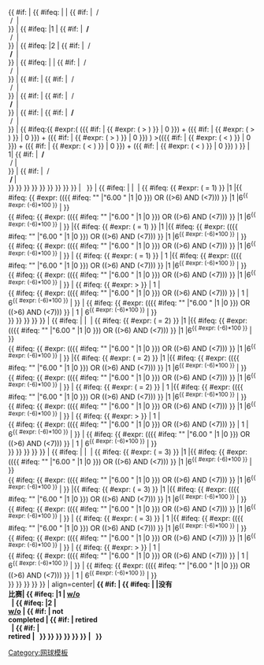 {{ #if: {{{T1P1|}}} | {{ #ifeq: {{{np}}} | | {{ #if: {{{T1P2|}}} | {{{T1P1}}}&nbsp;/&nbsp;{{{T1P2}}}<br />{{{T2P1}}}&nbsp;/&nbsp;{{{T2P2}}} | {{{T1P1}}}<br />{{{T2P1}}} }} | {{ #ifeq: {{{wo}}} |1 | {{ #if: {{{T1P2|}}} | '''{{{T1P1}}}&nbsp;/&nbsp;{{{T1P2}}}'''<br />{{{T2P1}}}&nbsp;/&nbsp;{{{T2P2}}} | '''{{{T1P1}}}'''<br />{{{T2P1}}} }} | {{ #ifeq: {{{wo}}} |2 | {{ #if: {{{T1P2|}}} | {{{T1P1}}}&nbsp;/&nbsp;{{{T1P2}}}<br />'''{{{T2P1}}}&nbsp;/&nbsp;{{{T2P2}}}''' | {{{T1P1}}}<br />'''{{{T2P1}}}''' }} | {{  #ifeq: {{{1}}} | | {{ #if: {{{T1P2|}}} | {{{T1P1}}}&nbsp;/&nbsp;{{{T1P2}}}<br />{{{T2P1}}}&nbsp;/&nbsp;{{{T2P2}}} | {{{T1P1}}}<br />{{{T2P1}}} }} | {{ #if: {{{nc|}}} | {{ #if: {{{T1P2|}}} | {{{T1P1}}}&nbsp;/&nbsp;{{{T1P2}}}<br />{{{T2P1}}}&nbsp;/&nbsp;{{{T2P2}}} | {{{T1P1}}}<br />{{{T2P1}}} }} | {{ #if: {{{re1|}}} | {{ #if: {{{T1P2|}}} | {{{T1P1}}}&nbsp;/&nbsp;{{{T1P2}}}<br />'''{{{T2P1}}}&nbsp;/&nbsp;{{{T2P2}}}''' | {{{T1P1}}}<br />'''{{{T2P1}}}''' }} | {{ #if: {{{re2|}}} | {{ #if: {{{T1P2|}}} | '''{{{T1P1}}}&nbsp;/&nbsp;{{{T1P2}}}'''<br />{{{T2P1}}}&nbsp;/&nbsp;{{{T2P2}}} | '''{{{T1P1}}}'''<br />{{{T2P1}}} }} | {{ #ifeq:{{ #expr:( ({{ #if: {{{1|}}}| {{ #expr: ({{{1}}} > {{{4}}}) }} | 0 }}) + ({{ #if: {{{2|}}} | {{ #expr: ({{{2}}} > {{{5}}}) }} | 0 }}) + ({{ #if: {{{3|}}} | {{ #expr: ({{{3}}} > {{{6}}}) }} | 0 }}) ) >(({{ #if: {{{4|}}} | {{ #expr: ({{{1}}} < {{{4}}}) }} | 0 }}) + ({{ #if: {{{5|}}} | {{ #expr: ({{{2}}} < {{{5}}}) }} | 0 }}) + ({{ #if: {{{6|}}} | {{ #expr: ({{{3}}} < {{{6}}}) }} | 0 }}) ) }} | 1| {{ #if: {{{T1P2|}}} | '''{{{T1P1}}}&nbsp;/&nbsp;{{{T1P2}}}'''<br />{{{T2P1}}}&nbsp;/&nbsp;{{{T2P2}}}| '''{{{T1P1}}}'''<br />{{{T2P1}}} }} | {{ #if: {{{T1P2|}}}| {{{T1P1}}}&nbsp;/&nbsp;{{{T1P2}}}<br />'''{{{T2P1}}}&nbsp;/&nbsp;{{{T2P2}}}'''| {{{T1P1}}}<br />'''{{{T2P1}}}''' }} }} }} }} }} }} }} }} }} | &nbsp; }}
| {{ #ifeq: {{{1|}}} |  |&nbsp; | {{ #ifeq: {{ #expr: ({{{nc|}}} = 1) }} |1 |{{ #ifeq: {{ #expr: (({{ #ifeq: "{{{1}}}" |"6.00 " |1 |0 }}) OR (({{{1}}}>6) AND ({{{1}}}<7))) }} |1 |6<sup>{{ #expr: ({{{1}}}-6)*100 }}</sup> |{{{1}}} }}<br />{{ #ifeq: {{ #expr: (({{ #ifeq: "{{{1}}}" |"6.00 " |1 |0 }}) OR (({{{1}}}>6) AND ({{{1}}}<7))) }} |1 |6<sup>{{ #expr: ({{{4}}}-6)*100 }}</sup> |{{{4}}} }} |{{ #ifeq: {{ #expr: ({{{re1|}}} = 1) }} |1 |{{ #ifeq: {{ #expr: (({{ #ifeq: "{{{1}}}" |"6.00 " |1 |0 }}) OR (({{{1}}}>6) AND ({{{1}}}<7))) }} |1 |6<sup>{{ #expr: ({{{1}}}-6)*100 }}</sup> |{{{1}}} }}<br />{{ #ifeq: {{ #expr: (({{ #ifeq: "{{{4}}}" |"6.00 " |1 |0 }}) OR (({{{4}}}>6) AND ({{{4}}}<7))) }} |1 |6<sup>{{ #expr: ({{{4}}}-6)*100 }}</sup> |{{{4}}} }} | {{ #ifeq: {{ #expr: ({{{re2|}}} = 1) }} | 1 |{{ #ifeq: {{ #expr: (({{ #ifeq: "{{{1}}}" |"6.00 " |1 |0 }}) OR (({{{1}}}>6) AND ({{{1}}}<7))) }} |1 |6<sup>{{ #expr: ({{{1}}}-6)*100 }}</sup> |{{{1}}} }}<br />{{ #ifeq: {{ #expr: (({{ #ifeq: "{{{4}}}" |"6.00 " |1 |0 }}) OR (({{{4}}}>6) AND ({{{4}}}<7))) }} |1 |6<sup>{{ #expr: ({{{4}}}-6)*100 }}</sup> |{{{4}}} }} | {{ #ifeq: {{ #expr: {{{1}}} > {{{4}}} }} | 1 |  '''{{{1}}}''' <br /> {{ #ifeq: {{ #expr: (({{ #ifeq: "{{{4}}}" |"6.00 " |1 |0 }}) OR (({{{4}}}>6) AND ({{{4}}}<7))) }} | 1 | 6<sup>{{ #expr: ({{{4}}}-6)*100 }}</sup> | {{{4}}} }} | {{ #ifeq: {{ #expr: (({{ #ifeq: "{{{1}}}" |"6.00 " |1 |0 }}) OR (({{{1}}}>6) AND ({{{1}}}<7))) }} | 1 | 6<sup>{{ #expr: ({{{1}}}-6)*100 }}</sup>  | {{{1}}} }} <br /> '''{{{4}}}''' }} }} }} }} }}
| {{ #ifeq: {{{2|}}} |  |&nbsp; | {{ #ifeq: {{ #expr: ({{{nc|}}} = 2) }} |1 |{{ #ifeq: {{ #expr: (({{ #ifeq: "{{{2}}}" |"6.00 " |1 |0 }}) OR (({{{2}}}>6) AND ({{{2}}}<7))) }} |1 |6<sup>{{ #expr: ({{{2}}}-6)*100 }}</sup> |{{{2}}} }}<br />{{ #ifeq: {{ #expr: (({{ #ifeq: "{{{2}}}" |"6.00 " |1 |0 }}) OR (({{{2}}}>6) AND ({{{2}}}<7))) }} |1 |6<sup>{{ #expr: ({{{5}}}-6)*100 }}</sup> |{{{5}}} }} |{{ #ifeq: {{ #expr: ({{{re1|}}} = 2) }} |1 |{{ #ifeq: {{ #expr: (({{ #ifeq: "{{{2}}}" |"6.00 " |1 |0 }}) OR (({{{2}}}>6) AND ({{{2}}}<7))) }} |1 |6<sup>{{ #expr: ({{{2}}}-6)*100 }}</sup> |{{{2}}} }}<br />{{ #ifeq: {{ #expr: (({{ #ifeq: "{{{5}}}" |"6.00 " |1 |0 }}) OR (({{{5}}}>6) AND ({{{5}}}<7))) }} |1 |6<sup>{{ #expr: ({{{5}}}-6)*100 }}</sup> |{{{5}}} }} | {{ #ifeq: {{ #expr: ({{{re2|}}} = 2) }} | 1 |{{ #ifeq: {{ #expr: (({{ #ifeq: "{{{2}}}" |"6.00 " |1 |0 }}) OR (({{{2}}}>6) AND ({{{2}}}<7))) }} |1 |6<sup>{{ #expr: ({{{2}}}-6)*100 }}</sup> |{{{2}}} }}<br />{{ #ifeq: {{ #expr: (({{ #ifeq: "{{{5}}}" |"6.00 " |1 |0 }}) OR (({{{5}}}>6) AND ({{{5}}}<7))) }} |1 |6<sup>{{ #expr: ({{{5}}}-6)*100 }}</sup> |{{{5}}} }} | {{ #ifeq: {{ #expr: {{{2}}} > {{{5}}} }} | 1 |  '''{{{2}}}''' <br /> {{ #ifeq: {{ #expr: (({{ #ifeq: "{{{5}}}" |"6.00 " |1 |0 }}) OR (({{{5}}}>6) AND ({{{5}}}<7))) }} | 1 | 6<sup>{{ #expr: ({{{5}}}-6)*100 }}</sup> | {{{5}}} }} | {{ #ifeq: {{ #expr: (({{ #ifeq: "{{{2}}}" |"6.00 " |1 |0 }}) OR (({{{2}}}>6) AND ({{{2}}}<7))) }} | 1 | 6<sup>{{ #expr: ({{{2}}}-6)*100 }}</sup>  | {{{2}}} }} <br /> '''{{{5}}}''' }} }} }} }} }}
| {{ #ifeq: {{{3|}}} |  |&nbsp; | {{ #ifeq: {{ #expr: ({{{nc|}}} = 3) }} |1 |{{ #ifeq: {{ #expr: (({{ #ifeq: "{{{3}}}" |"6.00 " |1 |0 }}) OR (({{{3}}}>6) AND ({{{3}}}<7))) }} |1 |6<sup>{{ #expr: ({{{3}}}-6)*100 }}</sup> |{{{3}}} }}<br />{{ #ifeq: {{ #expr: (({{ #ifeq: "{{{3}}}" |"6.00 " |1 |0 }}) OR (({{{3}}}>6) AND ({{{3}}}<7))) }} |1 |6<sup>{{ #expr: ({{{6}}}-6)*100 }}</sup> |{{{6}}} }} |{{ #ifeq: {{ #expr: ({{{re1|}}} = 3) }} |1 |{{ #ifeq: {{ #expr: (({{ #ifeq: "{{{3}}}" |"6.00 " |1 |0 }}) OR (({{{3}}}>6) AND ({{{3}}}<7))) }} |1 |6<sup>{{ #expr: ({{{3}}}-6)*100 }}</sup> |{{{3}}} }}<br />{{ #ifeq: {{ #expr: (({{ #ifeq: "{{{6}}}" |"6.00 " |1 |0 }}) OR (({{{6}}}>6) AND ({{{6}}}<7))) }} |1 |6<sup>{{ #expr: ({{{6}}}-6)*100 }}</sup> |{{{6}}} }} | {{ #ifeq: {{ #expr: ({{{re2|}}} = 3) }} | 1 |{{ #ifeq: {{ #expr: (({{ #ifeq: "{{{3}}}" |"6.00 " |1 |0 }}) OR (({{{3}}}>6) AND ({{{3}}}<7))) }} |1 |6<sup>{{ #expr: ({{{3}}}-6)*100 }}</sup> |{{{3}}} }}<br />{{ #ifeq: {{ #expr: (({{ #ifeq: "{{{6}}}" |"6.00 " |1 |0 }}) OR (({{{6}}}>6) AND ({{{6}}}<7))) }} |1 |6<sup>{{ #expr: ({{{6}}}-6)*100 }}</sup> |{{{6}}} }} | {{ #ifeq: {{ #expr: {{{3}}} > {{{6}}} }} | 1 |  '''{{{3}}}''' <br /> {{ #ifeq: {{ #expr: (({{ #ifeq: "{{{6}}}" |"6.00 " |1 |0 }}) OR (({{{6}}}>6) AND ({{{6}}}<7))) }} | 1 | 6<sup>{{ #expr: ({{{6}}}-6)*100 }}</sup> | {{{6}}} }} | {{ #ifeq: {{ #expr: (({{ #ifeq: "{{{3}}}" |"6.00 " |1 |0 }}) OR (({{{3}}}>6) AND ({{{3}}}<7))) }} | 1 | 6<sup>{{ #expr: ({{{3}}}-6)*100 }}</sup>  | {{{3}}} }} <br /> '''{{{6}}}''' }} }} }} }} }}
| align=center| '''{{ #if: {{{T1P1|}}} | {{ #ifeq: {{{np}}} | |没有<br />比赛| {{ #ifeq: {{{wo}}} |1 | [[walkover|w/o]]<br />&nbsp; | {{ #ifeq: {{{wo}}} |2 | &nbsp;<br />[[walkover|w/o]] | {{ #if: {{{nc|}}} | not <br /> completed | {{ #if: {{{re1|}}} | retired <br />&nbsp; | {{ #if: {{{re2|}}} | &nbsp;<br />retired | &nbsp; }} }} }} }} }} }} | &nbsp; }}'''<noinclude>[[Category:网球模板]]</noinclude>